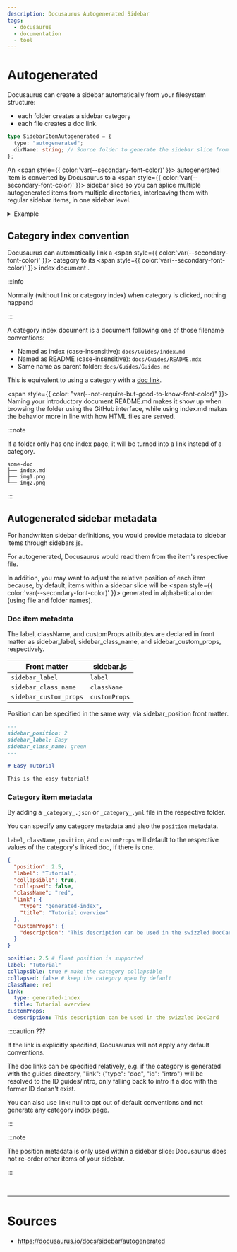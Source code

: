 ```yaml
---
description: Docusaurus Autogenerated Sidebar
tags:
  - docusaurus
  - documentation
  - tool
---
```


# Autogenerated

Docusaurus can create a sidebar automatically from your filesystem structure:

- each folder creates a sidebar category
- each file creates a doc link.

```typescript title= showLineNumbers
type SidebarItemAutogenerated = {
  type: "autogenerated";
  dirName: string; // Source folder to generate the sidebar slice from (relative to docs)
};
```

An <span style={{ color:'var(--secondary-font-color)' }}> autogenerated item is converted </span> by Docusaurus to a <span style={{ color:'var(--secondary-font-color)' }}> sidebar slice </span>
so you can splice multiple autogenerated items from multiple directories, interleaving them with regular sidebar items, in one sidebar level.

<details>

<summary> Example </summary>

Consider this file structure:

```title= showLineNumbers
docs
├── api
│   ├── product1-api
│   │   └── api.md
│   └── product2-api
│       ├── basic-api.md
│       └── pro-api.md
├── intro.md
└── tutorials
    ├── advanced
    │   ├── advanced1.md
    │   ├── advanced2.md
    │   └── read-more
    │       ├── resource1.md
    │       └── resource2.md
    ├── easy
    │   ├── easy1.md
    │   └── easy2.md
    ├── tutorial-end.md
    ├── tutorial-intro.md
    └── tutorial-medium.md
```

sidebar definition:

```javascript title=sidebars.js showLineNumbers
module.exports = {
  mySidebar: [
    "intro",
    {
      type: "category",
      label: "Tutorials",
      items: [
        "tutorial-intro",
        // highlight-start
        {
          type: "autogenerated",
          dirName: "tutorials/easy", // Generate sidebar slice from docs/tutorials/easy
        },
        // highlight-end

        "tutorial-medium",

        // highlight-start
        {
          type: "autogenerated",
          dirName: "tutorials/advanced", // Generate sidebar slice from docs/tutorials/hard
        },
        // highlight-end
        "tutorial-end",
      ],
    },
    // highlight-start
    {
      type: "autogenerated",
      dirName: "api", // Generate sidebar slice from docs/api
    },
    // highlight-end
    {
      type: "category",
      label: "Community",
      items: ["team", "chat"],
    },
  ],
};
```

It would be resolved as:

```javascript title= showLineNumbers
module.exports = {
  mySidebar: [
    "intro",
    {
      type: "category",
      label: "Tutorials",
      items: [
        "tutorial-intro",
        // highlight-start
        // Two files in docs/tutorials/easy
        "easy1",
        "easy2",
        // highlight-end
        "tutorial-medium",
        // highlight-start
        // Two files and a folder in docs/tutorials/hard
        "advanced1",
        "advanced2",
        {
          type: "category",
          label: "read-more",
          items: ["resource1", "resource2"],
        },
        // highlight-end
        "tutorial-end",
      ],
    },
    // highlight-start
    // Two folders in docs/api
    {
      type: "category",
      label: "product1-api",
      items: ["api"],
    },
    {
      type: "category",
      label: "product2-api",
      items: ["basic-api", "pro-api"],
    },
    // highlight-end
    {
      type: "category",
      label: "Community",
      items: ["team", "chat"],
    },
  ],
};
```

Note how the autogenerate <span style={{ color:'var(--secondary-font-color)' }}> source directories themselves <span style={{ color:'var(--primary-font-color)' }}> don't </span> become categories </span>: only the items they contain do.
This is what we mean by "sidebar slice".

</details>

## Category index convention

Docusaurus can automatically link a <span style={{ color:'var(--secondary-font-color)' }}> category </span> to its <span style={{ color:'var(--secondary-font-color)' }}> index document </span>.

:::info

Normally (without link or category index) when category is clicked, nothing happend

:::

A category index document is a document following one of those filename conventions:

- Named as index (case-insensitive): `docs/Guides/index.md`
- Named as README (case-insensitive): `docs/Guides/README.mdx`
- Same name as parent folder: `docs/Guides/Guides.md`

This is equivalent to using a category with a [doc link](items#doc-link).

<span style={{ color: "var(--not-require-but-good-to-know-font-color)" }}>
  Naming your introductory document README.md makes it show up when browsing the
  folder using the GitHub interface, while using index.md makes the behavior
  more in line with how HTML files are served.
</span>

:::note

If a folder only has one index page, it will be turned into a link instead of a category.

```title= showLineNumbers
some-doc
├── index.md
├── img1.png
└── img2.png
```

:::

## Autogenerated sidebar metadata

For handwritten sidebar definitions, you would provide metadata to sidebar items through sidebars.js.

For autogenerated, Docusaurus would read them from the item's respective file.

In addition, you may want to adjust the relative position of each item because,
by default, items within a sidebar slice will be <span style={{ color:'var(--secondary-font-color)' }}> generated in alphabetical order </span> (using file and folder names).

### Doc item metadata

The label, className, and customProps attributes are declared in front matter as sidebar_label, sidebar_class_name, and sidebar_custom_props, respectively.

| Front matter           | sidebar.js    |
| ---------------------- | ------------- |
| `sidebar_label`        | `label`       |
| `sidebar_class_name`   | `className`   |
| `sidebar_custom_props` | `customProps` |

Position can be specified in the same way, via sidebar_position front matter.

```markdown title=foo.md showLineNumbers
---
sidebar_position: 2
sidebar_label: Easy
sidebar_class_name: green
---

# Easy Tutorial

This is the easy tutorial!
```

### Category item metadata

By adding a `_category_.json` or `_category_.yml` file in the respective folder.

You can specify any category metadata and also the `position` metadata.

`label`, `className`, `position`, and `customProps` will default to the respective values of the category's linked doc, if there is one.

<Tabs>
<TabItem value="json" label="JSON">

```json title=docs/foo/_category_.json showLineNumbers
{
  "position": 2.5,
  "label": "Tutorial",
  "collapsible": true,
  "collapsed": false,
  "className": "red",
  "link": {
    "type": "generated-index",
    "title": "Tutorial overview"
  },
  "customProps": {
    "description": "This description can be used in the swizzled DocCard"
  }
}
```

</TabItem>
<TabItem value="yaml" label="YAML">

```yaml title=docs/foo/_category_.yml showLineNumbers
position: 2.5 # float position is supported
label: "Tutorial"
collapsible: true # make the category collapsible
collapsed: false # keep the category open by default
className: red
link:
  type: generated-index
  title: Tutorial overview
customProps:
  description: This description can be used in the swizzled DocCard
```

</TabItem>
</Tabs>

:::caution ???

If the link is explicitly specified, Docusaurus will not apply any default conventions.

The doc links can be specified relatively, e.g. if the category is generated with the guides directory, "link": {"type": "doc", "id": "intro"} will be resolved to the ID guides/intro, only falling back to intro if a doc with the former ID doesn't exist.

You can also use link: null to opt out of default conventions and not generate any category index page.

:::

:::note

The position metadata is only used within a sidebar slice: Docusaurus does not re-order other items of your sidebar.

:::

<br />

---

# Sources

- https://docusaurus.io/docs/sidebar/autogenerated
